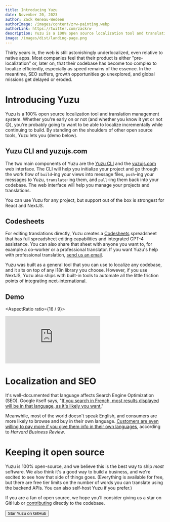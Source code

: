 ```yaml
---
title: Introducing Yuzu
date: November 20, 2023
author: Zack Reneau-Wedeen
authorImage: /images/content/zrw-painting.webp
authorLink: https://twitter.com/zackrw
description: Yuzu is a 100% open source localization tool and translation management system.
image: /images/dist/landing-page.png
---
```


Thirty years in, the web is still astonishingly underlocalized, even relative to native apps.
Most companies feel that their product is either "pre-localization" or, later on,
that their codebase has become too complex to localize efficiently, especially as
speed remains of the essence. In the meantime, SEO suffers, growth opportunities go unexplored, and global missions get delayed or eroded. 

# Introducing Yuzu
Yuzu is a 100% open source localization tool and translation management system. Whether you're early on or not (and whether you know it yet or not 😊), you're probably going to want to be able to localize incrementally while continuing to build. By standing on the shoulders of other open source tools, Yuzu lets you (demo below).

## Yuzu CLI and yuzujs.com
The two main components of Yuzu are the [Yuzu CLI](https://www.npmjs.com/package/yuzu) and the [yuzujs.com](https://yuzujs.com) web interface. The CLI will help you initialize your project and go through the work flow of `build`-ing your views into message files,
`push`-ing your messages to Yuzu, `translate`-ing them, and `pull`-ing them back into your codebase. The web interface will help you manage your projects and translations.

You can use Yuzu for any project, but support out of the box is strongest for React and NextJS.

## Codesheets
For editing translations directly, Yuzu creates a [Codesheets](https://codesheets.com/) spreadsheet that has full spreadsheet editing capabilities and integrated GPT-4 assistance. You can also share that sheet with anyone you want to, for example a co-worker or a professional translator. If you want Yuzu's help with professional translation, [send us an email](mailto:contact@yuzujs.com).

Yuzu was built as a general tool that you can use to localize any codebase, and it sits on top of any i18n library you choose. However, if you use NextJS, Yuzu also ships with built-in tools to automate all the little friction points of integrating [next-international](https://next-international.vercel.app/).

## Demo
<AspectRatio ratio={16 / 9}>
<iframe src="https://www.youtube.com/embed/CJAIyXQ5wNU?si=Pwom6EEXA9ehZre_" title="YouTube video player" frameborder="0" allow="accelerometer; autoplay; clipboard-write; encrypted-media; gyroscope; picture-in-picture; web-share" allowfullscreen></iframe>
</AspectRatio>

# Localization and SEO
It's well-documented that language affects Search Engine Optimization (SEO). Google itself says, "[If you search in French, most results displayed will be in that language, as it's likely you want.](https://www.google.com/search/howsearchworks/how-search-works/ranking-results/)"

Meanwhile, most of the world doesn't speak English, and consumers are more likely to browse and buy in their own language. [Customers are even willing to pay more if you give them info in their own languages](https://hbr.org/2012/08/speak-to-global-customers-in-t), according to *Harvard Business Review*.

# Keeping it open source
Yuzu is 100% open-source, and we believe this is the best way to ship *most* software. We also think it's a good way to build a business, and we're excited to see how that side of things goes. (Everything is available for free, but there are free tier limits on the number of words you can translate using the backend APIs. You can also self-host Yuzu if you prefer.)

If you are a fan of open source, we hope you'll consider giving us a star on GitHub or [contributing](https://github.com/radishworkshop/yuzu/blob/main/CONTRIBUTING.md) directly to the codebase.

<Link target="_blank" href="https://github.com/radishworkshop/yuzu"><Button className="mt-4"><Icons.github className="w-4 h-4 flex-none mr-2" />Star Yuzu on GitHub</Button></Link>